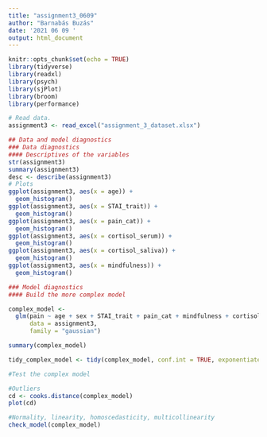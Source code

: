 ```yaml
---
title: "assignment3_0609"
author: "Barnabás Buzás"
date: '2021 06 09 '
output: html_document
---
```


```r
knitr::opts_chunk$set(echo = TRUE)
library(tidyverse)
library(readxl)
library(psych)
library(sjPlot)
library(broom)
library(performance)
```

```r
# Read data.
assignment3 <- read_excel("assignment_3_dataset.xlsx")
```

```r
## Data and model diagnostics 
### Data diagnostics
#### Descriptives of the variables
str(assignment3)
summary(assignment3)
desc <- describe(assignment3)
# Plots
ggplot(assignment3, aes(x = age)) +
  geom_histogram()
ggplot(assignment3, aes(x = STAI_trait)) +
  geom_histogram()
ggplot(assignment3, aes(x = pain_cat)) +
  geom_histogram()
ggplot(assignment3, aes(x = cortisol_serum)) +
  geom_histogram()
ggplot(assignment3, aes(x = cortisol_saliva)) +
  geom_histogram()
ggplot(assignment3, aes(x = mindfulness)) +
  geom_histogram()
```

```r
### Model diagnostics
#### Build the more complex model

complex_model <- 
  glm(pain ~ age + sex + STAI_trait + pain_cat + mindfulness + cortisol_serum + cortisol_saliva,
      data = assignment3,
      family = "gaussian")

summary(complex_model)

tidy_complex_model <- tidy(complex_model, conf.int = TRUE, exponentiate = TRUE)

```

```r
#Test the complex model

#Outliers
cd <- cooks.distance(complex_model)
plot(cd)

#Normality, linearity, homoscedasticity, multicollinearity
check_model(complex_model)
```

